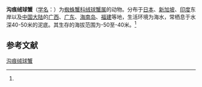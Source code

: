 {{Speciesbox
| name = 沟痕绒球蟹
| status = 
| status_system = 
| image = 
| genus = Doclea
| species = canalifera
| authority = (Stimpson, 1857)<ref name='id11573'>{{cite web| url =http://www.bioinfo.cn/db05/BjdwSpecies.php?action=view&id=11573| title =沟痕绒球蟹| work =《中国动物物种编目数据库》| publisher =中国科学院微生物研究所| author =中国科学院动物研究所| accessdate =2009-04-28| deadurl =yes| archiveurl =https://web.archive.org/web/20160305040753/http://www.bioinfo.cn/db05/BjdwSpecies.php?action=view&id=11573| archivedate =2016-03-05}}</ref>
}}

'''沟痕绒球蟹'''（[[学名|学名]]：{{lang|la|''Doclea canalifera''}}）为[[蜘蛛蟹科|蜘蛛蟹科]][[绒球蟹属|绒球蟹属]]的动物。分布于[[日本|日本]]、[[新加坡|新加坡]]、[[印度|印度]]东岸以及[[中国大陆|中国大陆]]的[[广西|广西]]、[[广东|广东]]、[[海南岛|海南岛]]、[[福建|福建]]等地，生活环境为海水，常栖息于水深40-50米的泥底。其生存的海拔范围为-50至-40米。<ref name='id11573'/>

== 参考文献 ==
{{reflist}}

{{Wikispecies|Doclea canalifera}}
{{Taxonbar|from=Q13592880}}

[[Category:绒球蟹属|沟痕绒球蟹]]


{{螃蟹小作品}}